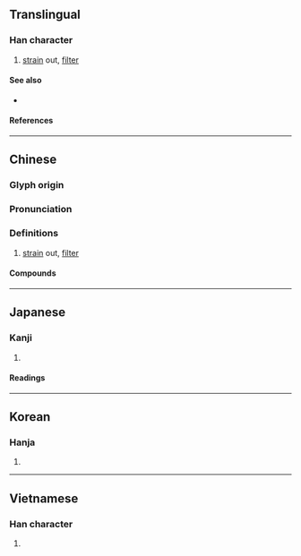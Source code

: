 {{also|滤|沪}}
{{character info/new}}
==Translingual==

===Han character===
{{Han char|rn=85|rad=水|as=15|sn=18|four=31136|canj=EYPP|ids=⿰氵慮}}

# [[strain]] out, [[filter]]

====See also====
* {{l|mul|彔}}

====References====
{{Han ref|kx=0658.080|dkj=18565|dj=1068.110|hdz=31777.150|uh=6FFE}}

----

==Chinese==
{{zh-forms|s=滤}}

===Glyph origin===
{{Han etym}}

===Pronunciation===
{{zh-pron
|m=lǜ
|c=leoi6
|h=pfs=li
|mn=qz:līr/twvt,xm:lū/tw,zz:lī
|oc=y
|cat=v
}}

===Definitions===
{{zh-hanzi}}

# [[strain]] out, [[filter]]

====Compounds====
{{zh-der|濾光鏡|濾嘴|濾器|濾子|濾心|濾材|濾水器|濾水池|濾泡|濾泡期|濾波|濾波器|濾液|濾紙|濾色鏡|濾過作用|濾食|過濾}}

----

==Japanese==
{{ja-kanji forms|沪|瀘}}

===Kanji===
{{ja-kanji|grade=|rs=水15|shin=沪}}

# {{defn|lang=ja|sort=水15}}

====Readings====
{{ja-readings
|goon=ろ
|kanon=りょ
|kun=こ-す
}}

----

==Korean==

===Hanja===
{{ko-hanja|hangeul=[[려]]>[[여]]|eumhun=|rv=ryeo>yeo|mr=ryŏ>yŏ|y=lye>ye}}

# {{defn|lang=ko|sort=水15}}

----

==Vietnamese==

===Han character===
{{vi-readings|rs=水15|reading=lự}}

# {{defn|lang=vi|sort=水15}}